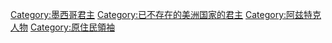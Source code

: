 [[Category:墨西哥君主|Category:墨西哥君主]]
[[Category:已不存在的美洲国家的君主|Category:已不存在的美洲国家的君主]]
[[Category:阿兹特克人物|Category:阿兹特克人物]]
[[Category:原住民領袖|Category:原住民領袖]]